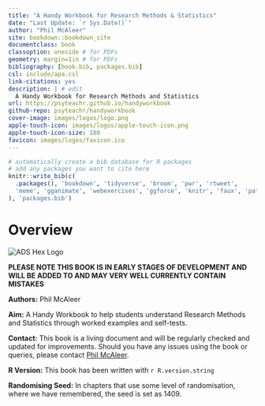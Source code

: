 ```yaml
--- 
title: "A Handy Workbook for Research Methods & Statistics"
date: "Last Update: `r Sys.Date()`"
author: "Phil McAleer" 
site: bookdown::bookdown_site
documentclass: book
classoption: oneside # for PDFs
geometry: margin=1in # for PDFs
bibliography: [book.bib, packages.bib]
csl: include/apa.csl
link-citations: yes
description: | # edit
  A Handy Workbook for Research Methods and Statistics
url: https://psyteachr.github.io/handyworkbook 
github-repo: psyteachr/handyworkbook 
cover-image: images/logos/logo.png 
apple-touch-icon: images/logos/apple-touch-icon.png 
apple-touch-icon-size: 180
favicon: images/logos/favicon.ico 
---
```


```r
# automatically create a bib database for R packages
# add any packages you want to cite here
knitr::write_bib(c(
  .packages(), 'bookdown', 'tidyverse', 'broom', 'pwr', 'rtweet',
  'meme', 'gganimate', 'webexercises', 'ggforce', 'knitr', 'faux', 'patchwork', 'statcheck'
), 'packages.bib')

```

# Overview {-}


<div class="small_right"><img src="images/HW.png" 
     alt="ADS Hex Logo" /></div>

**PLEASE NOTE THIS BOOK IS IN EARLY STAGES OF DEVELOPMENT AND WILL BE ADDED TO AND MAY VERY WELL CURRENTLY CONTAIN MISTAKES**

**Authors:** Phil McAleer

**Aim:** A Handy Workbook to help students understand Research Methods and Statistics through worked examples and self-tests.

**Contact:** This book is a living document and will be regularly checked and updated for improvements. Should you have any issues using the book or queries, please contact [Phil McAleer](mailto:philip.mcaleer@glasgow.ac.uk).

**R Version:** This book has been written with `r R.version.string`

**Randomising Seed:** In chapters that use some level of randomisation, where we have remembered, the seed is set as 1409.
